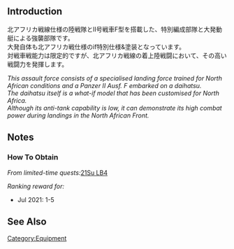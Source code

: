 {{EquipmentInfo}}

==Introduction==
北アフリカ戦線仕様の陸戦隊とII号戦車F型を搭載した、特別編成部隊と大発動艇による強襲部隊です。<br>
大発自体も北アフリカ戦仕様のif特別仕様&塗装となっています。<br>
対戦車戦能力は限定的ですが、北アフリカ戦線の着上陸戦闘において、その高い戦闘力を発揮します。

''This assault force consists of a specialised landing force trained for North African conditions and a Panzer II Ausf. F embarked on a daihatsu.''<br>
''The daihatsu itself is a what-if model that has been customised for North Africa.''<br>
''Although its anti-tank capability is low, it can demonstrate its high combat power during landings in the North African Front.''

==Notes==
<div class="mw-collapsible"><h3>How To Obtain</h3>
<div class="mw-collapsible-content">
''From limited-time quests: ''[[Quests/Seasonal#21Su LB4|21Su LB4]]

''Ranking reward for:''
* Jul 2021: 1-5

</div></div>

==See Also==
{{Equipmentlist}}
[[Category:Equipment]]